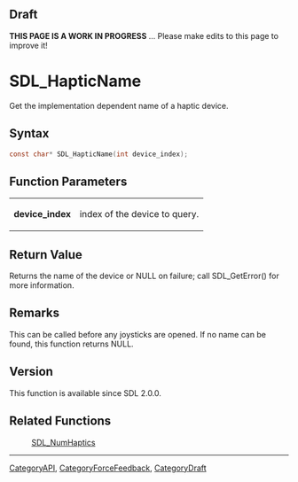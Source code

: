 
== Draft ==

'''THIS PAGE IS A WORK IN PROGRESS''' ... Please make edits to this page to improve it!
= SDL_HapticName =

Get the implementation dependent name of a haptic device.

== Syntax ==

<syntaxhighlight lang='c'>
const char* SDL_HapticName(int device_index);
</syntaxhighlight>

== Function Parameters ==

{|
|'''device_index'''
|index of the device to query.
|}

== Return Value ==

Returns the name of the device or NULL on failure; call SDL_GetError() for
more information.



== Remarks ==

This can be called before any joysticks are opened. If no name can be
found, this function returns NULL.

== Version ==

This function is available since SDL 2.0.0.



== Related Functions ==

:[[SDL_NumHaptics]]

----
[[CategoryAPI]], [[CategoryForceFeedback]], [[CategoryDraft]]


